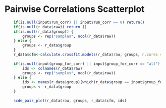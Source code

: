 
# Pairwise Correlations Scatterplot

```r
    if(is.null(input$run_corr) || input$run_corr == 0) return()
    if(is.null(r_data$raw)) return ()
    if(is.null(r_data$group)) {
        groups <- rep("samples", ncol(r_data$raw))
    } else {
        groups <- r_data$group
    }
    r_data$cfm<-calculate.crossfit.models(r_data$raw, groups, n.cores = 1, threshold.segmentation = TRUE, verbose = 1)
        
    if(is.null(input$group_for_corr) || input$group_for_corr == "all") {
        ids <- colnames(r_data$raw)
        groups <- rep("samples", ncol(r_data$raw))
    } else {
        ids <- names(r_data$group)[which(r_data$group == input$group_for_corr)]
        groups <- r_data$group
    }
            
    scde_pair_plot(r_data$raw, groups, r_data$cfm, ids)
        
```

